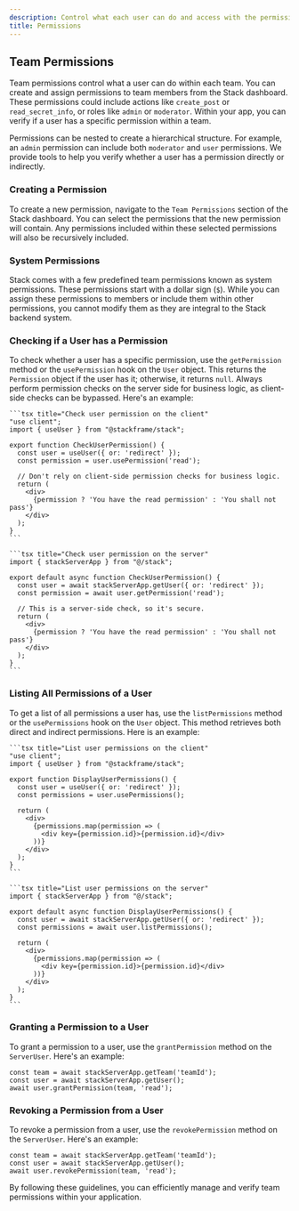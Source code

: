 ```yaml
---
description: Control what each user can do and access with the permission system
title: Permissions
---
```


## Team Permissions

Team permissions control what a user can do within each team. You can create and assign permissions to team members from the Stack dashboard. These permissions could include actions like `create_post` or `read_secret_info`, or roles like `admin` or `moderator`. Within your app, you can verify if a user has a specific permission within a team.

Permissions can be nested to create a hierarchical structure. For example, an `admin` permission can include both `moderator` and `user` permissions. We provide tools to help you verify whether a user has a permission directly or indirectly.

### Creating a Permission

To create a new permission, navigate to the `Team Permissions` section of the Stack dashboard. You can select the permissions that the new permission will contain. Any permissions included within these selected permissions will also be recursively included.

### System Permissions

Stack comes with a few predefined team permissions known as system permissions. These permissions start with a dollar sign (`$`). While you can assign these permissions to members or include them within other permissions, you cannot modify them as they are integral to the Stack backend system.

### Checking if a User has a Permission

To check whether a user has a specific permission, use the `getPermission` method or the `usePermission` hook on the `User` object. This returns the `Permission` object if the user has it; otherwise, it returns `null`. Always perform permission checks on the server side for business logic, as client-side checks can be bypassed. Here's an example:

<Tabs>
  <Tab value="Client Component" label="Client Component">
    
    ```tsx title="Check user permission on the client"
    "use client";
    import { useUser } from "@stackframe/stack";

    export function CheckUserPermission() {
      const user = useUser({ or: 'redirect' });
      const permission = user.usePermission('read');

      // Don't rely on client-side permission checks for business logic.
      return (
        <div>
          {permission ? 'You have the read permission' : 'You shall not pass'}
        </div>
      );
    }
    ```
  </Tab>
  <Tab value="Server Component" label="Server Component">
    
    ```tsx title="Check user permission on the server"
    import { stackServerApp } from "@/stack";

    export default async function CheckUserPermission() {
      const user = await stackServerApp.getUser({ or: 'redirect' });
      const permission = await user.getPermission('read');

      // This is a server-side check, so it's secure.
      return (
        <div>
          {permission ? 'You have the read permission' : 'You shall not pass'}
        </div>
      );
    }
    ```
  </Tab>
</Tabs>

### Listing All Permissions of a User

To get a list of all permissions a user has, use the `listPermissions` method or the `usePermissions` hook on the `User` object. This method retrieves both direct and indirect permissions. Here is an example:

<Tabs>
  <Tab title="Client Component" default>

    ```tsx title="List user permissions on the client"
    "use client";
    import { useUser } from "@stackframe/stack";

    export function DisplayUserPermissions() {
      const user = useUser({ or: 'redirect' });
      const permissions = user.usePermissions();

      return (
        <div>
          {permissions.map(permission => (
            <div key={permission.id}>{permission.id}</div>
          ))}
        </div>
      );
    }
    ```
  </Tab>
  <Tab value="Server Component" label="Server Component">

    ```tsx title="List user permissions on the server"
    import { stackServerApp } from "@/stack";

    export default async function DisplayUserPermissions() {
      const user = await stackServerApp.getUser({ or: 'redirect' });
      const permissions = await user.listPermissions();

      return (
        <div>
          {permissions.map(permission => (
            <div key={permission.id}>{permission.id}</div>
          ))}
        </div>
      );
    }
    ```
  </Tab>
</Tabs>

### Granting a Permission to a User

To grant a permission to a user, use the `grantPermission` method on the `ServerUser`. Here's an example:

```tsx
const team = await stackServerApp.getTeam('teamId');
const user = await stackServerApp.getUser();
await user.grantPermission(team, 'read');
```

### Revoking a Permission from a User

To revoke a permission from a user, use the `revokePermission` method on the `ServerUser`. Here's an example:

```tsx
const team = await stackServerApp.getTeam('teamId');
const user = await stackServerApp.getUser();
await user.revokePermission(team, 'read');
```

By following these guidelines, you can efficiently manage and verify team permissions within your application.